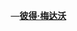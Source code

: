 {{Cquote|病毒是由[[蛋白質|蛋白質]]包裹的一個壞消息。}}
<div style="text-align:right;margin-right:10px;margin-bottom:4px;">
—'''[[彼得·梅达沃|彼得·梅达沃]]'''
</div>
